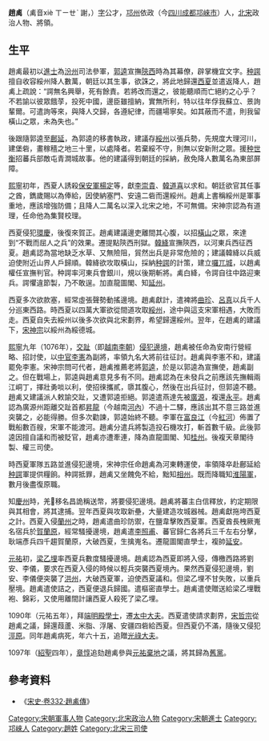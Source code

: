 {{noteTA
|1=zh-hans:种谔; zh-hant:种諤;
|2=zh-hans:种世衡; zh-hant:种世衡;
}}
'''趙禼'''（禼音xiè ㄒㄧㄝˋ 謝，{{bd|1026年||1090年||catIdx=Z趙}}）[[字|字]]公才，[[邛州|邛州]]依政（今[[四川|四川]][[成都|成都]][[邛崍市|邛崍市]]）人，[[北宋|北宋]]政治人物、將領。
==生平==
趙禼最初以[[進士|進士]]為[[汾州|汾州]]司法參軍，[[郭逵|郭逵]]宣撫[[陝西|陝西]]時為其幕僚，辟掌機宜文字。[[种諤|种諤]]擅自收容綏州降人數萬，朝廷以其生事，欲誅之，將此地歸還[[西夏|西夏]]並遣返降人，趙禼上疏說：“諤無名興舉，死有餘責。若將改而還之，彼能聽順而亡絕約之心乎？不若諭以彼眾餓莩，投死中國，邊臣雖擅納，實無所利，特以往年俘我蘇立、景詢輩爾。可遣詢等來，與降人交歸，各遵紀律，而疆場寧矣。如其蔽而不遣，則我留橫山之眾，未為失也。”

後跟隨郭逵至[[鄜延|鄜延]]，為郭逵的移書執政，建議存[[綏州|綏州]]以張兵勢，先規度大理河川，建堡砦，畫稼穡之地三十里，以處降者。若棄綏不守，則無以安新附之眾。援[[种世衡|种世衡]]招蕃兵部敵屯青澗城故事。他的建議得到朝廷的採納，赦免降人數萬名為東部屏障。

[[熙寧|熙寧]]初年，西夏人誘殺[[保安軍|保安軍]][[楊定|楊定]]等，獻[[李崇貴|李崇貴]]、[[韓道喜|韓道喜]]以求和。朝廷欲官其任事之酋，鐫歲賜以為俸給，因使納塞門、安遠二砦而還綏州。趙禼上書稱綏州是軍事重地，應該增強防備；且降人二萬名以深入北宋之地，不可無備。宋神宗認為有道理，任命他為集賢校理。

西夏侵犯[[環慶|環慶]]，後復來賀正。趙禼建議邊吏離間其心腹，以招[[橫山|橫山]]之眾，來達到“不戰而屈人之兵”的效果。遷提點陝西刑獄。[[韓絳|韓絳]]宣撫陝西，以河東兵西征西夏。趙禼認為當地缺乏水草、又無險阻，貿然出兵是非常危險的；建議韓絳以兵威迫使附近山界人戶歸順。韓絳欲攻取橫山，採納[[种諤|种諤]]的計策，建立[[囉兀城|囉兀城]]，以趙禼權任宣撫判官。种諤率河東兵會銀川，規以後期斬將。禼白絳，令諤自往中路迎東兵。諤懼違節製，乃不敢逞。加直龍圖閣、知[[延州|延州]]。

西夏多次欲款塞，經常虛張聲勢動搖邊境。趙禼獻計，遣裨將[[曲珍|曲珍]]、[[呂真|呂真]]以兵千人分巡東西路。時西夏以四萬大軍欲從間道攻取[[綏州|綏州]]，途中與這支宋軍相遇，大敗而走。西夏自失去綏州以後多次欲與北宋劃界，希望歸還綏州。翌年，在趙禼的建議下，[[宋神宗|宋神宗]]以綏州為綏德城。

[[熙寧|熙寧]]九年（1076年），[[交趾|交趾]]（即[[李朝_(越南)|越南李朝]]）[[宋越熙寧戰爭|侵犯邊境]]，趙禼被任命為安南行營經略、招討使，以[[宦官|中官]][[李憲|李憲]]為副將，率領九名大將前往征討。趙禼與李憲不和，建議罷免李憲。宋神宗問可代者，趙禼推薦老將[[郭逵|郭逵]]，於是以郭逵為宣撫使，趙禼副之。但在戰場上，郭逵與趙禼意見多有不同。趙禼認為在未發兵之前應該先撫輯兩江峒丁，擇壯勇啖以利，使招徠攜貳，隳其腹心，然後在出兵征討，但郭逵不聽。趙禼又建議派人敕諭交趾，又遭郭逵拒絕。郭逵遣燕達先被[[高平省|廣源]]，複還[[永平|永平]]。趙禼認為廣源州距離交趾首都[[昇龍|昇龍]]（今越南[[河內市|河內]]）不過十二驛，應該出其不意三路並進突襲之，必能得勝。但多次勸諫，郭逵始終不聽。李軍在[[富良江|富良江]]（今[[紅河|紅河]]）佈置了戰船數百艘，宋軍不能渡河。趙禼分遣兵將製造投石機攻打，斬首數千級。此後郭逵因擅自議和而被貶官，趙禼亦遭牽連，降為直龍圖閣、知[[桂州|桂州]]。後複天章閣待製、權三司使。

時西夏軍隊五路並進侵犯邊境，宋神宗任命趙禼為河東轉運使，率領降卒赴鄜延給[[种諤|种諤]]軍提供糧餉。种諤抵罪，趙禼又坐餽免不給，黜知[[相州|相州]]。既而降職知[[淮陽軍|淮陽軍]]，數月後盡復原職。

知[[慶州|慶州]]時，羌移名昌詭稱送幣，將要侵犯邊境。趙禼將蕃主白信釋放，約定期限與其相會，將其逮捕。翌年西夏與攻取新壘，大量建造攻城器械。趙禼獻拖垮西夏之計。西夏入侵[[蘭州|蘭州]]之時，趙禼遣曲珍防禦，在鹽韋擊敗西夏軍。西夏酋長栧厥嵬名宿兵於[[賀蘭原|賀蘭原]]，經常騷擾邊境，趙禼遣[[李照甫|李照甫]]、蕃官歸仁各將兵三千左右分擊，耿端彥兵四千趨賀蘭原，大破西夏，生擒嵬名。遷龍圖閣直學士，複帥[[延安|延安]]。

[[元祐|元祐]]初，[[梁乙埋|梁乙埋]]率西夏兵數度騷擾邊境。趙禼認為西夏即將入侵，傳檄西路將劉安、李儀，要求在西夏入侵的時候以輕兵突襲西夏境內。果然西夏侵犯邊境，劉安、李儀便突襲了[[洪州|洪州]]，大破西夏軍，迫使西夏議和。但梁乙埋不甘失敗，以重兵壓境。趙禼遣使詰之，西夏便退兵歸國。遣樞密直學士。趙禼遣使贈送給梁乙埋戰袍、錦彩，又使用離間計讓西夏人殺死了梁乙埋。

1090年（元祐五年），拜[[端明殿|端明殿]][[學士|學士]]，遷[[太中大夫|太中大夫]]。西夏遣使請求劃界，[[宋哲宗|宋哲宗]]從趙禼之議，歸還葭蘆、米脂、浮屠、安疆四砦給西夏。但西夏仍不滿，隨後又侵犯[[涇原|涇原]]。同年趙禼病死，年六十五，追贈[[光祿大夫|光祿大夫]]。

1097年（[[紹聖|紹聖]]四年），[[章惇|章惇]]追劾趙禼參與[[元祐棄地|元祐棄地]]之議，將其歸為[[新舊黨爭|舊黨]]。

==參考資料==
*《[[:s:宋史/卷332|宋史·卷332·趙禼傳]]》

[[Category:宋朝軍事人物|Category:宋朝軍事人物]]
[[Category:北宋政治人物|Category:北宋政治人物]]
[[Category:宋朝進士|Category:宋朝進士]]
[[Category:邛崍人|Category:邛崍人]]
[[Category:趙姓|Category:趙姓]]
[[Category:北宋三司使|Category:北宋三司使]]